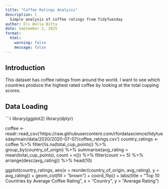 ```yaml
---
title: "Coffee Ratings Analysis"
description: |
  Simple analysis of coffee ratings from TidyTuesday
author: Eli Della Bitta
date: September 2, 2025
format: 
  html:
    warning: false
    message: false
---
```


## Introduction

This dataset has coffee ratings from around the world. I want to see which countries produce the highest rated coffee by looking at the total cupping scores.

## Data Loading
```r
library(ggplot2)
library(dplyr)

coffee <- readr::read_csv('https://raw.githubusercontent.com/rfordatascience/tidytuesday/main/data/2020/2020-07-07/coffee_ratings.csv')
country_ratings <- coffee %>%
  filter(!is.na(total_cup_points)) %>%
  group_by(country_of_origin) %>%
  summarise(avg_rating = mean(total_cup_points),
            count = n()) %>%
  filter(count >= 5) %>%
  arrange(desc(avg_rating)) %>%
  head(10)

ggplot(country_ratings, aes(x = reorder(country_of_origin, avg_rating), y = avg_rating)) +
  geom_col(fill = "brown") +
  coord_flip() +
  labs(title = "Top 10 Countries by Average Coffee Rating",
       x = "Country",
       y = "Average Rating")